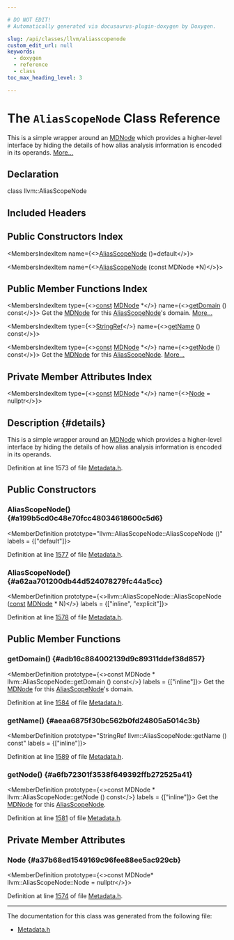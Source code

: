 ```yaml
---

# DO NOT EDIT!
# Automatically generated via docusaurus-plugin-doxygen by Doxygen.

slug: /api/classes/llvm/aliasscopenode
custom_edit_url: null
keywords:
  - doxygen
  - reference
  - class
toc_max_heading_level: 3

---
```





# The `AliasScopeNode` Class Reference

<DoxygenPage pluginConfig={pluginConfig}>

This is a simple wrapper around an <a href="/docs/api/classes/llvm/mdnode">MDNode</a> which provides a higher-level interface by hiding the details of how alias analysis information is encoded in its operands. <a href="#details">More...</a>

## Declaration

<CodeBlock>class llvm::AliasScopeNode</CodeBlock>

## Included Headers

<IncludesList>
<IncludesListItem
  filePath="llvm/IR/Metadata.h"
  permalink="/docs/api/files/include/include/llvm/include/llvm/ir/metadata-h"
  isLocal="true" />
</IncludesList>

## Public Constructors Index

<MembersIndex>

<MembersIndexItem
  name={<><a href="#a199b5cd0c48e70fcc48034618600c5d6">AliasScopeNode</a> ()=default</>}>
</MembersIndexItem>

<MembersIndexItem
  name={<><a href="#a62aa701200db44d524078279fc44a5cc">AliasScopeNode</a> (const MDNode &#42;N)</>}>
</MembersIndexItem>

</MembersIndex>

## Public Member Functions Index

<MembersIndex>

<MembersIndexItem
  type={<><a href="/docs/api/files/lib/lib/target/lib/target/aarch64/aarch64promoteconstant-cpp/#a90f8350fecae261c25be85d38b451bff">const</a> <a href="/docs/api/classes/llvm/mdnode">MDNode</a> &#42;</>}
  name={<><a href="#adb16c884002139d9c89311ddef38d857">getDomain</a> () const</>}>
Get the <a href="/docs/api/classes/llvm/mdnode">MDNode</a> for this <a href="/docs/api/classes/llvm/aliasscopenode">AliasScopeNode</a>&#39;s domain. <a href="#adb16c884002139d9c89311ddef38d857">More...</a>
</MembersIndexItem>

<MembersIndexItem
  type={<><a href="/docs/api/classes/llvm/stringref">StringRef</a></>}
  name={<><a href="#aeaa6875f30bc562b0fd24805a5014c3b">getName</a> () const</>}>
</MembersIndexItem>

<MembersIndexItem
  type={<><a href="/docs/api/files/lib/lib/target/lib/target/aarch64/aarch64promoteconstant-cpp/#a90f8350fecae261c25be85d38b451bff">const</a> <a href="/docs/api/classes/llvm/mdnode">MDNode</a> &#42;</>}
  name={<><a href="#a6fb72301f3538f649392ffb272525a41">getNode</a> () const</>}>
Get the <a href="/docs/api/classes/llvm/mdnode">MDNode</a> for this <a href="/docs/api/classes/llvm/aliasscopenode">AliasScopeNode</a>. <a href="#a6fb72301f3538f649392ffb272525a41">More...</a>
</MembersIndexItem>

</MembersIndex>

## Private Member Attributes Index

<MembersIndex>

<MembersIndexItem
  type={<><a href="/docs/api/files/lib/lib/target/lib/target/aarch64/aarch64promoteconstant-cpp/#a90f8350fecae261c25be85d38b451bff">const</a> <a href="/docs/api/classes/llvm/mdnode">MDNode</a> &#42;</>}
  name={<><a href="#a37b68ed1549169c96fee88ee5ac929cb">Node</a> = nullptr</>}>
</MembersIndexItem>

</MembersIndex>

## Description {#details}

This is a simple wrapper around an <a href="/docs/api/classes/llvm/mdnode">MDNode</a> which provides a higher-level interface by hiding the details of how alias analysis information is encoded in its operands.

Definition at line 1573 of file <a href="/docs/api/files/include/include/llvm/include/llvm/ir/metadata-h">Metadata.h</a>.

<SectionDefinition>

## Public Constructors

### AliasScopeNode() {#a199b5cd0c48e70fcc48034618600c5d6}

<MemberDefinition
  prototype="llvm::AliasScopeNode::AliasScopeNode ()"
  labels = {["default"]}>

Definition at line <a href="/docs/api/files/include/include/llvm/include/llvm/ir/metadata-h/#l01577">1577</a> of file <a href="/docs/api/files/include/include/llvm/include/llvm/ir/metadata-h">Metadata.h</a>.
</MemberDefinition>

### AliasScopeNode() {#a62aa701200db44d524078279fc44a5cc}

<MemberDefinition
  prototype={<>llvm::AliasScopeNode::AliasScopeNode (<a href="/docs/api/files/lib/lib/target/lib/target/aarch64/aarch64promoteconstant-cpp/#a90f8350fecae261c25be85d38b451bff">const</a> <a href="/docs/api/classes/llvm/mdnode">MDNode</a> &#42; N)</>}
  labels = {["inline", "explicit"]}>

Definition at line <a href="/docs/api/files/include/include/llvm/include/llvm/ir/metadata-h/#l01578">1578</a> of file <a href="/docs/api/files/include/include/llvm/include/llvm/ir/metadata-h">Metadata.h</a>.
</MemberDefinition>

</SectionDefinition>

<SectionDefinition>

## Public Member Functions

### getDomain() {#adb16c884002139d9c89311ddef38d857}

<MemberDefinition
  prototype={<>const MDNode &#42; llvm::AliasScopeNode::getDomain () const</>}
  labels = {["inline"]}>
Get the <a href="/docs/api/classes/llvm/mdnode">MDNode</a> for this <a href="/docs/api/classes/llvm/aliasscopenode">AliasScopeNode</a>&#39;s domain.

Definition at line <a href="/docs/api/files/include/include/llvm/include/llvm/ir/metadata-h/#l01584">1584</a> of file <a href="/docs/api/files/include/include/llvm/include/llvm/ir/metadata-h">Metadata.h</a>.
</MemberDefinition>

### getName() {#aeaa6875f30bc562b0fd24805a5014c3b}

<MemberDefinition
  prototype="StringRef llvm::AliasScopeNode::getName () const"
  labels = {["inline"]}>

Definition at line <a href="/docs/api/files/include/include/llvm/include/llvm/ir/metadata-h/#l01589">1589</a> of file <a href="/docs/api/files/include/include/llvm/include/llvm/ir/metadata-h">Metadata.h</a>.
</MemberDefinition>

### getNode() {#a6fb72301f3538f649392ffb272525a41}

<MemberDefinition
  prototype={<>const MDNode &#42; llvm::AliasScopeNode::getNode () const</>}
  labels = {["inline"]}>
Get the <a href="/docs/api/classes/llvm/mdnode">MDNode</a> for this <a href="/docs/api/classes/llvm/aliasscopenode">AliasScopeNode</a>.

Definition at line <a href="/docs/api/files/include/include/llvm/include/llvm/ir/metadata-h/#l01581">1581</a> of file <a href="/docs/api/files/include/include/llvm/include/llvm/ir/metadata-h">Metadata.h</a>.
</MemberDefinition>

</SectionDefinition>

<SectionDefinition>

## Private Member Attributes

### Node {#a37b68ed1549169c96fee88ee5ac929cb}

<MemberDefinition
  prototype={<>const MDNode&#42; llvm::AliasScopeNode::Node = nullptr</>}>

Definition at line <a href="/docs/api/files/include/include/llvm/include/llvm/ir/metadata-h/#l01574">1574</a> of file <a href="/docs/api/files/include/include/llvm/include/llvm/ir/metadata-h">Metadata.h</a>.
</MemberDefinition>

</SectionDefinition>

<hr/>

The documentation for this class was generated from the following file:

<ul>
<li><a href="/docs/api/files/include/include/llvm/include/llvm/ir/metadata-h">Metadata.h</a></li>
</ul>

</DoxygenPage>
